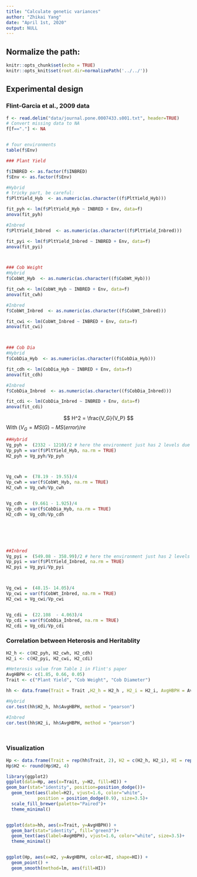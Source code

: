 ```yaml
---
title: "Calculate genetic variances"
author: "Zhikai Yang"
date: "April 1st, 2020"
output: NULL
---
```



## Normalize the path:

```r
knitr::opts_chunk$set(echo = TRUE) 
knitr::opts_knit$set(root.dir=normalizePath('../../')) 
```


## Experimental design






### Flint-Garcia et al., 2009 data



```r
f <- read.delim("data/journal.pone.0007433.s001.txt", header=TRUE)
# Convert missing data to NA
f[f=="."] <- NA


# four environments
table(f$Env)

### Plant Yield

f$INBRED <- as.factor(f$INBRED)
f$Env <- as.factor(f$Env)

#Hybrid
# tricky part, be careful:
f$PltYield_Hyb  <- as.numeric(as.character((f$PltYield_Hyb)))

fit_pyh <- lm(f$PltYield_Hyb ~ INBRED + Env, data=f)
anova(fit_pyh)

#Inbred
f$PltYield_Inbred  <- as.numeric(as.character((f$PltYield_Inbred)))

fit_pyi <- lm(f$PltYield_Inbred ~ INBRED + Env, data=f)
anova(fit_pyi)



### Cob Weight
#Hybrid
f$CobWt_Hyb  <- as.numeric(as.character((f$CobWt_Hyb)))

fit_cwh <- lm(CobWt_Hyb ~ INBRED + Env, data=f)
anova(fit_cwh)

#Inbred
f$CobWt_Inbred  <- as.numeric(as.character((f$CobWt_Inbred)))

fit_cwi <- lm(CobWt_Inbred ~ INBRED + Env, data=f)
anova(fit_cwi)



### Cob Dia
#Hybrid
f$CobDia_Hyb  <- as.numeric(as.character((f$CobDia_Hyb)))

fit_cdh <- lm(CobDia_Hyb ~ INBRED + Env, data=f)
anova(fit_cdh)

#Inbred
f$CobDia_Inbred  <- as.numeric(as.character((f$CobDia_Inbred)))

fit_cdi <- lm(CobDia_Inbred ~ INBRED + Env, data=f)
anova(fit_cdi)


```

$$
H^2 = \frac{V_G}{V_P}
$$
With $(V_G =  MS(G) - MS(error)/re$ 

```r
##Hybrid
Vg_pyh =  (2332 - 1210)/2 # here the environment just has 2 levels due to missing data in other 2 environments, thus r*e=1*2=2
Vp_pyh = var(f$PltYield_Hyb, na.rm = TRUE)
H2_pyh = Vg_pyh/Vp_pyh



Vg_cwh =  (78.19 - 19.55)/4 
Vp_cwh = var(f$CobWt_Hyb, na.rm = TRUE)
H2_cwh = Vg_cwh/Vp_cwh


Vg_cdh =  (9.661 - 1.925)/4 
Vp_cdh = var(f$CobDia_Hyb, na.rm = TRUE)
H2_cdh = Vg_cdh/Vp_cdh






##Inbred
Vg_pyi =  (549.08 - 358.99)/2 # here the environment just has 2 levels due to missing data in other 2 environments, thus r*e=1*2=2
Vp_pyi = var(f$PltYield_Inbred, na.rm = TRUE)
H2_pyi = Vg_pyi/Vp_pyi



Vg_cwi =  (48.15- 14.05)/4 
Vp_cwi = var(f$CobWt_Inbred, na.rm = TRUE)
H2_cwi = Vg_cwi/Vp_cwi


Vg_cdi =  (22.108  - 4.063)/4 
Vp_cdi = var(f$CobDia_Inbred, na.rm = TRUE)
H2_cdi = Vg_cdi/Vp_cdi

```

### Correlation between Heterosis and Heritablity
```r
H2_h <- c(H2_pyh, H2_cwh, H2_cdh)
H2_i <- c(H2_pyi, H2_cwi, H2_cdi)

#Heterosis value from Table 1 in Flint's paper
AvgHBPH <- c(1.85, 0.66, 0.05)
Trait <- c("Plant Yield", "Cob Weight", "Cob Diameter")

hh <- data.frame(Trait = Trait ,H2_h = H2_h , H2_i = H2_i, AvgHBPH = AvgHBPH)

#Hybrid
cor.test(hh$H2_h, hh$AvgHBPH, method = "pearson")

#Inbred
cor.test(hh$H2_i, hh$AvgHBPH, method = "pearson")




```

### Visualization
```r

Hp <- data.frame(Trait = rep(hh$Trait, 2), H2 = c(H2_h, H2_i), HI = rep(c("Hybrid", "Inbred"), each =3), AvgHBPH = rep(AvgHBPH, 2))
Hp$H2 <- round(Hp$H2, 4)

library(ggplot2)
ggplot(data=Hp, aes(x=Trait, y=H2, fill=HI)) +
geom_bar(stat="identity", position=position_dodge())+
  geom_text(aes(label=H2), vjust=1.6, color="white",
            position = position_dodge(0.9), size=3.5)+
  scale_fill_brewer(palette="Paired")+
  theme_minimal()


ggplot(data=hh, aes(x=Trait, y=AvgHBPH)) +
  geom_bar(stat="identity", fill="green3")+
  geom_text(aes(label=AvgHBPH), vjust=1.6, color="white", size=3.5)+
  theme_minimal()


ggplot(Hp, aes(x=H2, y=AvgHBPH, color=HI, shape=HI)) +
  geom_point() + 
  geom_smooth(method=lm, aes(fill=HI))

```
